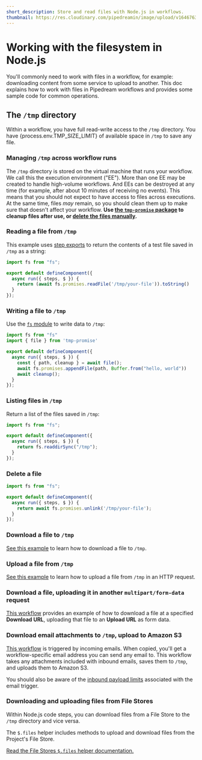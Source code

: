 ```yaml
---
short_description: Store and read files with Node.js in workflows.
thumbnail: https://res.cloudinary.com/pipedreamin/image/upload/v1646763737/docs/icons/icons8-opened-folder_y60u9l.svg
---
```


# Working with the filesystem in Node.js

You'll commonly need to work with files in a workflow, for example: downloading content from some service to upload to another. This doc explains how to work with files in Pipedream workflows and provides some sample code for common operations.



## The `/tmp` directory

Within a workflow, you have full read-write access to the `/tmp` directory. You have {process.env.TMP_SIZE_LIMIT} of available space in `/tmp` to save any file.

### Managing `/tmp` across workflow runs

The `/tmp` directory is stored on the virtual machine that runs your workflow. We call this the execution environment ("EE"). More than one EE may be created to handle high-volume workflows. And EEs can be destroyed at any time (for example, after about 10 minutes of receiving no events). This means that you should not expect to have access to files across executions. At the same time, files _may_ remain, so you should clean them up to make sure that doesn't affect your workflow. **Use [the `tmp-promise` package](https://github.com/benjamingr/tmp-promise) to cleanup files after use, or [delete the files manually](#delete-a-file).**

### Reading a file from `/tmp`

This example uses [step exports](/workflows/#step-exports) to return the contents of a test file saved in `/tmp` as a string:

```javascript
import fs from "fs";

export default defineComponent({
  async run({ steps, $ }) {
    return (await fs.promises.readFile('/tmp/your-file')).toString()
  }
});
```

### Writing a file to `/tmp`

Use the [`fs` module](https://nodejs.org/api/fs.html) to write data to `/tmp`:

```javascript
import fs from "fs"
import { file } from 'tmp-promise'

export default defineComponent({
  async run({ steps, $ }) {
    const { path, cleanup } = await file();
    await fs.promises.appendFile(path, Buffer.from("hello, world"))
    await cleanup();
  }
});
```

### Listing files in `/tmp`

Return a list of the files saved in `/tmp`:

```javascript
import fs from "fs";

export default defineComponent({
  async run({ steps, $ }) {
    return fs.readdirSync("/tmp");
  }
});
```

### Delete a file

```javascript
import fs from "fs";

export default defineComponent({
  async run({ steps, $ }) {
    return await fs.promises.unlink('/tmp/your-file');
  }
});
```

### Download a file to `/tmp`

[See this example](/workflows/visual-builder/code/nodejs/http-requests/#download-a-file-to-the-tmp-directory) to learn how to download a file to `/tmp`.

### Upload a file from `/tmp`

[See this example](/workflows/visual-builder/code/nodejs/http-requests/#upload-a-file-from-the-tmp-directory) to learn how to upload a file from `/tmp` in an HTTP request.

### Download a file, uploading it in another `multipart/form-data` request

[This workflow](https://pipedream.com/@dylburger/download-file-then-upload-file-via-multipart-form-data-request-p_QPCx7p/edit) provides an example of how to download a file at a specified **Download URL**, uploading that file to an **Upload URL** as form data.

### Download email attachments to `/tmp`, upload to Amazon S3

[This workflow](https://pipedream.com/@dylan/upload-email-attachments-to-s3-p_V9CGAQ/edit) is triggered by incoming emails. When copied, you'll get a workflow-specific email address you can send any email to. This workflow takes any attachments included with inbound emails, saves them to `/tmp`, and uploads them to Amazon S3.

You should also be aware of the [inbound payload limits](/workflows/limits/#email-triggers) associated with the email trigger.

### Downloading and uploading files from File Stores

Within Node.js code steps, you can download files from a File Store to the `/tmp` directory and vice versa.

The `$.files` helper includes methods to upload and download files from the Project's File Store.

[Read the File Stores `$.files` helper documentation.](/workflows/projects/file-stores/#managing-file-stores-from-workflows)
